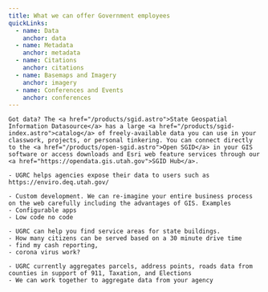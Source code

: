 ```yaml
---
title: What we can offer Government employees
quickLinks:
  - name: Data
    anchor: data
  - name: Metadata
    anchor: metadata
  - name: Citations
    anchor: citations
  - name: Basemaps and Imagery
    anchor: imagery
  - name: Conferences and Events
    anchor: conferences
---
```



<Layout title={frontmatter.title}>
  <QuickLinks links={frontmatter.quickLinks}/>
  <Section stripe title="Data">

    Got data? The <a href="/products/sgid.astro">State Geospatial Information Datasource</a> has a large <a href="/products/sgid-index.astro">catalog</a> of freely-available data you can use in your classwork, projects, or personal tinkering. You can connect directly to the <a href="/products/open-sgid.astro">Open SGID</a> in your GIS software or access downloads and Esri web feature services through our <a href="https://opendata.gis.utah.gov">SGID Hub</a>.

  </Section>
  <Section title="Data transparency">

    - UGRC helps agencies expose their data to users such as https://enviro.deq.utah.gov/

  </Section>
  <Section stripe title="Application Development">

    - Custom development. We can re-imagine your entire business process on the web carefully including the advantages of GIS. Examples
    - Configurable apps
    - Low code no code

  </Section>
  <Section title="Analysis">

    - UGRC can help you find service areas for state buildings.
    - How many citizens can be served based on a 30 minute drive time
    - find my cash reporting,
    - corona virus work?

  </Section>
  <Section stripe title="Data aggregation">

    - UGRC currently aggregates parcels, address points, roads data from counties in support of 911, Taxation, and Elections
    - We can work together to aggregate data from your agency

  </Section>
</Layout>
